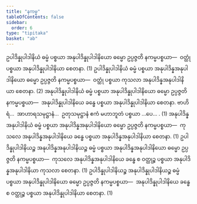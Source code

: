 ```yaml
---
title: "နကမ္မ"
tableOfContents: false
sidebar:
  order: 6
type: "tipitaka"
basket: "ab"
---
```



<DynamicBreadcrumb />

<Division number="40">

<Paragraph number="2568">
ဥပါဒိန္နုပါဒါနိယံ ဓမ္မံ ပစ္စယာ အနုပါဒိန္နုပါဒါနိယော ဓမ္မော ဥပ္ပဇ္ဇတိ နကမ္မပစ္စယာ—  ဝတ္ထုံ ပစ္စယာ အနုပါဒိန္နုပါဒါနိယာ စေတနာ. (1)
</Paragraph>

<Paragraph number="2569">
ဥပါဒိန္နုပါဒါနိယံ ဓမ္မံ ပစ္စယာ အနုပါဒိန္နအနုပါဒါနိယော ဓမ္မော ဥပ္ပဇ္ဇတိ နကမ္မပစ္စယာ—  ဝတ္ထုံ ပစ္စယာ ကုသလာ အနုပါဒိန္နအနုပါဒါနိယာ စေတနာ. (2)
</Paragraph>

<Paragraph number="2570">
အနုပါဒိန္နုပါဒါနိယံ ဓမ္မံ ပစ္စယာ အနုပါဒိန္နုပါဒါနိယော ဓမ္မော ဥပ္ပဇ္ဇတိ နကမ္မပစ္စယာ—  အနုပါဒိန္နုပါဒါနိယေ ခန္ဓေ ပစ္စယာ အနုပါဒိန္နုပါဒါနိယာ စေတနာ. ဗာဟိရံ…  အာဟာရသမုဋ္ဌာနံ…  ဥတုသမုဋ္ဌာနံ ဧကံ မဟာဘူတံ ပစ္စယာ …ပေ… . (1)
</Paragraph>

<Paragraph number="2571">
အနုပါဒိန္နအနုပါဒါနိယံ ဓမ္မံ ပစ္စယာ အနုပါဒိန္နအနုပါဒါနိယော ဓမ္မော ဥပ္ပဇ္ဇတိ နကမ္မပစ္စယာ—  ကုသလေ အနုပါဒိန္နအနုပါဒါနိယေ ခန္ဓေ ပစ္စယာ အနုပါဒိန္နအနုပါဒါနိယာ စေတနာ. (1)
</Paragraph>

<Paragraph number="2572">
ဥပါဒိန္နုပါဒါနိယဉ္စ အနုပါဒိန္နအနုပါဒါနိယဉ္စ ဓမ္မံ ပစ္စယာ အနုပါဒိန္နအနုပါဒါနိယော ဓမ္မော ဥပ္ပဇ္ဇတိ နကမ္မပစ္စယာ—  ကုသလေ အနုပါဒိန္နအနုပါဒါနိယေ ခန္ဓေ စ ဝတ္ထုဉ္စ ပစ္စယာ အနုပါဒိန္နအနုပါဒါနိယာ ကုသလာ စေတနာ. (1)
</Paragraph>

<Paragraph number="2573">
ဥပါဒိန္နုပါဒါနိယဉ္စ အနုပါဒိန္နုပါဒါနိယဉ္စ ဓမ္မံ ပစ္စယာ အနုပါဒိန္နုပါဒါနိယော ဓမ္မော ဥပ္ပဇ္ဇတိ နကမ္မပစ္စယာ—  အနုပါဒိန္နုပါဒါနိယေ ခန္ဓေ စ ဝတ္ထုဉ္စ ပစ္စယာ အနုပါဒိန္နုပါဒါနိယာ စေတနာ. (1)
</Paragraph>
</Division>